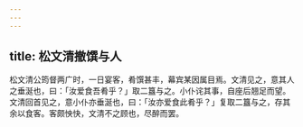 ```yaml
---
---
---
```

title: 松文清撤馔与人
---



松文清公筠督两广时，一日宴客，肴馔甚丰，幕宾某因属目焉。文清见之，意其人之垂涎也，曰：「汝爱食吾肴乎？」取二簋与之。小仆诧其事，自座后翘足而望。文清回首见之，意小仆亦垂涎也，曰：「汝亦爱食此肴乎？」复取二簋与之，存其余以食客。客颇怏快，文清不之顾也，尽醉而罢。